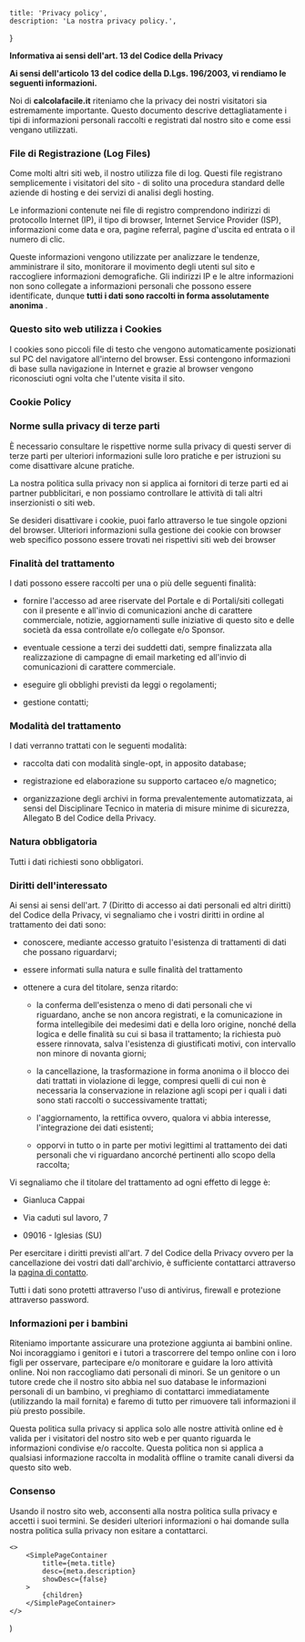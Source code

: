 
    title: 'Privacy policy',
    description: 'La nostra privacy policy.',
}

<!-- -------------------------------------------------------------- -->

**Informativa ai sensi dell'art. 13 del Codice della Privacy**

**Ai sensi dell'articolo 13 del codice della D.Lgs. 196/2003, vi rendiamo le seguenti informazioni.**

Noi di **calcolafacile.it** riteniamo che la privacy dei nostri visitatori sia estremamente importante. Questo documento descrive dettagliatamente i tipi di informazioni personali raccolti e registrati dal nostro sito e come essi vengano utilizzati.

### **File di Registrazione (Log Files)**

Come molti altri siti web, il nostro utilizza file di log. Questi file registrano semplicemente i visitatori del sito - di solito una procedura standard delle aziende di hosting e dei servizi di analisi degli hosting.

Le informazioni contenute nei file di registro comprendono indirizzi di protocollo Internet (IP), il tipo di browser, Internet Service Provider (ISP), informazioni come data e ora, pagine referral, pagine d'uscita ed entrata o il numero di clic.

Queste informazioni vengono utilizzate per analizzare le tendenze, amministrare il sito, monitorare il movimento degli utenti sul sito e raccogliere informazioni demografiche. Gli indirizzi IP e le altre informazioni non sono collegate a informazioni personali che possono essere identificate, dunque **tutti i dati sono raccolti in forma assolutamente anonima** .

### **Questo sito web utilizza i Cookies**

I cookies sono piccoli file di testo che vengono automaticamente posizionati sul PC del navigatore all'interno del browser. Essi contengono informazioni di base sulla navigazione in Internet e grazie al browser vengono riconosciuti ogni volta che l'utente visita il sito.

### **Cookie Policy**

### **Norme sulla privacy di terze parti**

È necessario consultare le rispettive norme sulla privacy di questi server di terze parti per ulteriori informazioni sulle loro pratiche e per istruzioni su come disattivare alcune pratiche.

La nostra politica sulla privacy non si applica ai fornitori di terze parti ed ai partner pubblicitari, e non possiamo controllare le attività di tali altri inserzionisti o siti web.

Se desideri disattivare i cookie, puoi farlo attraverso le tue singole opzioni del browser. Ulteriori informazioni sulla gestione dei cookie con browser web specifico possono essere trovati nei rispettivi siti web dei browser

### **Finalità del trattamento**

I dati possono essere raccolti per una o più delle seguenti finalità:

-   fornire l'accesso ad aree riservate del Portale e di Portali/siti collegati con il presente e all'invio di comunicazioni anche di carattere commerciale, notizie, aggiornamenti sulle iniziative di questo sito e delle società da essa controllate e/o collegate e/o Sponsor.

-   eventuale cessione a terzi dei suddetti dati, sempre finalizzata alla realizzazione di campagne di email marketing ed all'invio di comunicazioni di carattere commerciale.

-   eseguire gli obblighi previsti da leggi o regolamenti;

-   gestione contatti;

### **Modalità del trattamento**

I dati verranno trattati con le seguenti modalità:

-   raccolta dati con modalità single-opt, in apposito database;

-   registrazione ed elaborazione su supporto cartaceo e/o magnetico;

-   organizzazione degli archivi in forma prevalentemente automatizzata, ai sensi del Disciplinare Tecnico in materia di misure minime di sicurezza, Allegato B del Codice della Privacy.

### **Natura obbligatoria**

Tutti i dati richiesti sono obbligatori.

### **Diritti dell'interessato**

Ai sensi ai sensi dell'art. 7 (Diritto di accesso ai dati personali ed altri diritti) del Codice della Privacy, vi segnaliamo che i vostri diritti in ordine al trattamento dei dati sono:

-   conoscere, mediante accesso gratuito l'esistenza di trattamenti di dati che possano riguardarvi;

-   essere informati sulla natura e sulle finalità del trattamento

-   ottenere a cura del titolare, senza ritardo:

    -   la conferma dell'esistenza o meno di dati personali che vi riguardano, anche se non ancora registrati, e la comunicazione in forma intellegibile dei medesimi dati e della loro origine, nonché della logica e delle finalità su cui si basa il trattamento; la richiesta può essere rinnovata, salva l'esistenza di giustificati motivi, con intervallo non minore di novanta giorni;

    -   la cancellazione, la trasformazione in forma anonima o il blocco dei dati trattati in violazione di legge, compresi quelli di cui non è necessaria la conservazione in relazione agli scopi per i quali i dati sono stati raccolti o successivamente trattati;

    -   l'aggiornamento, la rettifica ovvero, qualora vi abbia interesse, l'integrazione dei dati esistenti;

    -   opporvi in tutto o in parte per motivi legittimi al trattamento dei dati personali che vi riguardano ancorché pertinenti allo scopo della raccolta;

Vi segnaliamo che il titolare del trattamento ad ogni effetto di legge è:

-   Gianluca Cappai

-   Via caduti sul lavoro, 7

-   09016 - Iglesias (SU)

Per esercitare i diritti previsti all'art. 7 del Codice della Privacy ovvero per la cancellazione dei vostri dati dall'archivio, è sufficiente contattarci attraverso la [pagina di contatto](/#contatti).

Tutti i dati sono protetti attraverso l'uso di antivirus, firewall e protezione attraverso password.

### **Informazioni per i bambini**

Riteniamo importante assicurare una protezione aggiunta ai bambini online. Noi incoraggiamo i genitori e i tutori a trascorrere del tempo online con i loro figli per osservare, partecipare e/o monitorare e guidare la loro attività online. Noi non raccogliamo dati personali di minori. Se un genitore o un tutore crede che il nostro sito abbia nel suo database le informazioni personali di un bambino, vi preghiamo di contattarci immediatamente (utilizzando la mail fornita) e faremo di tutto per rimuovere tali informazioni il più presto possibile.

Questa politica sulla privacy si applica solo alle nostre attività online ed è valida per i visitatori del nostro sito web e per quanto riguarda le informazioni condivise e/o raccolte. Questa politica non si applica a qualsiasi informazione raccolta in modalità offline o tramite canali diversi da questo sito web.

### **Consenso**

Usando il nostro sito web, acconsenti alla nostra politica sulla privacy e accetti i suoi termini. Se desideri ulteriori informazioni o hai domande sulla nostra politica sulla privacy non esitare a contattarci.

<!-- -------------------------------------------------------------- -->

    <>
        <SimplePageContainer
            title={meta.title}
            desc={meta.description}
            showDesc={false}
        >
            {children}
        </SimplePageContainer>
    </>
)
